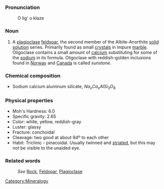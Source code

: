 ===Pronunciation===

:O lig' o klaze

===Noun===
#A [[plagioclase]] [[feldspar]], the second member of the Albite-Anorthite [[solid solution]] series. Primarily found as small [[crystal]]s in impure [[marble]]. Oligoclase contains a small amount of [[calcium]] substituting for some of the [[sodium]] in its formula. Oligoclase with reddish-golden inclusions found in [[Norway]] and [[Canada]] is called ''sunstone''.


=== Chemical composition ===
*Sodium calcium aluminum silicate, <math>Na_xCa_xAlSi_3O_8</math>
 
=== Physical properties ===

*Moh's Hardness: 6.0
*Specific gravity: 2.65
*Color: white, yellow, reddish-gray
*Luster: glassy
*Fracture: conchoidal
*Cleavage: two good at about 94º to each other
*Habit: Triclinic - pinacoidal. Usually twinned and [[striated]], but this may not be visible to the unaided eye. 

===Related words===
:''See'' [[Rock]], [[Feldspar]], [[Plagioclase]]

[[Category:Mineralogy]]